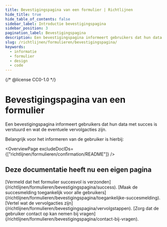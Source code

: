 ```yaml
---
title: Bevestigingspagina van een formulier | Richtlijnen
hide_title: true
hide_table_of_contents: false
sidebar_label: Introductie bevestigingspagina
sidebar_position: 3
pagination_label: Bevestigingspagina
description: Een bevestigingspagina informeert gebruikers dat hun data met succes is verstuurd en wat de eventuele vervolgacties zijn.
slug: /richtlijnen/formulieren/bevestigingspagina/
keywords:
  - informatie
  - formulier
  - design
  - code
---
```


{/* @license CC0-1.0 */}


# Bevestigingspagina van een formulier

Een bevestigingspagina informeert gebruikers dat hun data met succes is verstuurd en wat de eventuele vervolgacties zijn.

Belangrijk voor het informeren van de gebruiker is hierbij:

<OverviewPage excludeDocIDs={["richtlijnen/formulieren/confirmation/README"]} />

## Deze documentatie heeft nu een eigen pagina

<FragmentRedirect id="vermeld-dat-het-formulier-succesvol-is-verzonden">
  [Vermeld dat het formulier succesvol is verzonden](/richtlijnen/formulieren/bevestigingspagina/success).
</FragmentRedirect>
<FragmentRedirect id="maak-de-succesmelding-toegankelijk-voor-alle-gebruikers">
  [Maak de succesmelding toegankelijk voor alle
  gebruikers](/richtlijnen/formulieren/bevestigingspagina/toegankelijke-succesmelding).
</FragmentRedirect>
<FragmentRedirect id="vertel-wat-de-vervolgacties-zijn">
  [Vertel wat de vervolgacties zijn](/richtlijnen/formulieren/bevestigingspagina/vervolgstappen).
</FragmentRedirect>
<FragmentRedirect id="zorg-dat-de-gebruiker-contact-op-kan-nemen-bij-vragen">
  [Zorg dat de gebruiker contact op kan nemen bij
  vragen](/richtlijnen/formulieren/bevestigingspagina/contact-bij-vragen).
</FragmentRedirect>

<FormFooterInfo />
